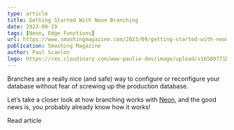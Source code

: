 ```yaml
---
type: article
title: Getting Started With Neon Branching
date: 2023-09-19
tags: [Neon, Edge Functions]
url: https://www.smashingmagazine.com/2023/09/getting-started-with-neon-branching/
publication: Smashing Magazine
author: Paul Scanlon
logo: https://res.cloudinary.com/www-paulie-dev/image/upload/v1658077182/paulie.dev/Logos/smashing-magazine-logo_rhvh4j.png
---
```


Branches are a really nice (and safe) way to configure or reconfigure your database without fear of screwing up the production database.

Let’s take a closer look at how branching works with [Neon](https://neon.tech/), and the good news is, you probably already know how it works!

<Cta href='https://www.smashingmagazine.com/2023/09/getting-started-with-neon-branching/'>Read article</Cta>
